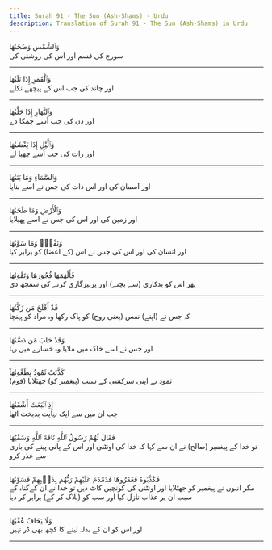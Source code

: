 ```yaml
---
title: Surah 91 - The Sun (Ash-Shams) - Urdu
description: Translation of Surah 91 - The Sun (Ash-Shams) in Urdu
---
```





<Aside type="quran" title="1">
وَٱلشَّمْسِ وَضُحَىٰهَا
</Aside>

<Aside type="reference" title="1">
سورج کی قسم اور اس کی روشنی کی
</Aside>

---

<Aside type="quran" title="2">
وَٱلْقَمَرِ إِذَا تَلَىٰهَا
</Aside>

<Aside type="reference" title="2">
اور چاند کی جب اس کے پیچھے نکلے
</Aside>

---

<Aside type="quran" title="3">
وَٱلنَّهَارِ إِذَا جَلَّىٰهَا
</Aside>

<Aside type="reference" title="3">
اور دن کی جب اُسے چمکا دے
</Aside>

---

<Aside type="quran" title="4">
وَٱلَّيْلِ إِذَا يَغْشَىٰهَا
</Aside>

<Aside type="reference" title="4">
اور رات کی جب اُسے چھپا لے
</Aside>

---

<Aside type="quran" title="5">
وَٱلسَّمَآءِ وَمَا بَنَىٰهَا
</Aside>

<Aside type="reference" title="5">
اور آسمان کی اور اس ذات کی جس نے اسے بنایا
</Aside>

---

<Aside type="quran" title="6">
وَٱلْأَرْضِ وَمَا طَحَىٰهَا
</Aside>

<Aside type="reference" title="6">
اور زمین کی اور اس کی جس نے اسے پھیلایا
</Aside>

---

<Aside type="quran" title="7">
وَنَفْسٍۢ وَمَا سَوَّىٰهَا
</Aside>

<Aside type="reference" title="7">
اور انسان کی اور اس کی جس نے اس (کے اعضا) کو برابر کیا
</Aside>

---

<Aside type="quran" title="8">
فَأَلْهَمَهَا فُجُورَهَا وَتَقْوَىٰهَا
</Aside>

<Aside type="reference" title="8">
پھر اس کو بدکاری (سے بچنے) اور پرہیزگاری کرنے کی سمجھ دی
</Aside>

---

<Aside type="quran" title="9">
قَدْ أَفْلَحَ مَن زَكَّىٰهَا
</Aside>

<Aside type="reference" title="9">
کہ جس نے (اپنے) نفس (یعنی روح) کو پاک رکھا وہ مراد کو پہنچا
</Aside>

---

<Aside type="quran" title="10">
وَقَدْ خَابَ مَن دَسَّىٰهَا
</Aside>

<Aside type="reference" title="10">
اور جس نے اسے خاک میں ملایا وہ خسارے میں رہا
</Aside>

---

<Aside type="quran" title="11">
كَذَّبَتْ ثَمُودُ بِطَغْوَىٰهَآ
</Aside>

<Aside type="reference" title="11">
(قوم) ثمود نے اپنی سرکشی کے سبب (پیغمبر کو) جھٹلایا
</Aside>

---

<Aside type="quran" title="12">
إِذِ ٱنۢبَعَثَ أَشْقَىٰهَا
</Aside>

<Aside type="reference" title="12">
جب ان میں سے ایک نہایت بدبخت اٹھا
</Aside>

---

<Aside type="quran" title="13">
فَقَالَ لَهُمْ رَسُولُ ٱللَّهِ نَاقَةَ ٱللَّهِ وَسُقْيَٰهَا
</Aside>

<Aside type="reference" title="13">
تو خدا کے پیغمبر (صالح) نے ان سے کہا کہ خدا کی اونٹنی اور اس کے پانی پینے کی باری سے عذر کرو
</Aside>

---

<Aside type="quran" title="14">
فَكَذَّبُوهُ فَعَقَرُوهَا فَدَمْدَمَ عَلَيْهِمْ رَبُّهُم بِذَنۢبِهِمْ فَسَوَّىٰهَا
</Aside>

<Aside type="reference" title="14">
مگر انہوں نے پیغمبر کو جھٹلایا اور اونٹنی کی کونچیں کاٹ دیں تو خدا نے ان کےگناہ کے سبب ان پر عذاب نازل کیا اور سب کو (ہلاک کر کے) برابر کر دیا
</Aside>

---

<Aside type="quran" title="15">
وَلَا يَخَافُ عُقْبَٰهَا
</Aside>

<Aside type="reference" title="15">
اور اس کو ان کے بدلہ لینے کا کچھ بھی ڈر نہیں
</Aside>

---

